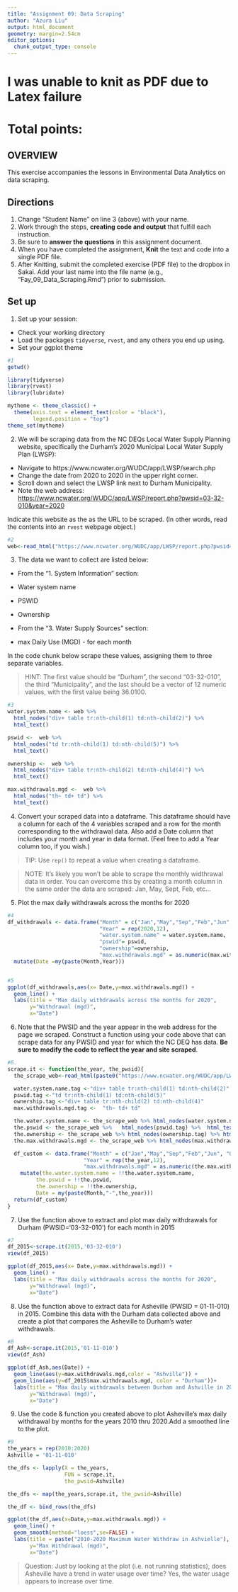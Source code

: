 ```yaml
---
title: "Assignment 09: Data Scraping"
author: "Azura Liu"
output: html_document
geometry: margin=2.54cm
editor_options: 
  chunk_output_type: console
---
```


# I was unable to knit as PDF due to Latex failure

# Total points:

## OVERVIEW

This exercise accompanies the lessons in Environmental Data Analytics on data scraping. 

## Directions
1. Change "Student Name" on line 3 (above) with your name.
2. Work through the steps, **creating code and output** that fulfill each instruction.
3. Be sure to **answer the questions** in this assignment document.
4. When you have completed the assignment, **Knit** the text and code into a single PDF file.
5. After Knitting, submit the completed exercise (PDF file) to the dropbox in Sakai. Add your last name into the file name (e.g., "Fay_09_Data_Scraping.Rmd") prior to submission.


## Set up 
1. Set up your session:

* Check your working directory
* Load the packages `tidyverse`, `rvest`, and any others you end up using.
* Set your ggplot theme

```r
#1
getwd()

library(tidyverse)
library(rvest)
library(lubridate)

mytheme <- theme_classic() +
  theme(axis.text = element_text(color = "black"), 
        legend.position = "top")
theme_set(mytheme)
```

2. We will be scraping data from the NC DEQs Local Water Supply Planning website, specifically the Durham's 2020 Municipal Local Water Supply Plan (LWSP): 
 * Navigate to https://www.ncwater.org/WUDC/app/LWSP/search.php
 * Change the date from 2020 to 2020 in the upper right corner.
 * Scroll down and select the LWSP link next to Durham Municipality. 
 * Note the web address: <https://www.ncwater.org/WUDC/app/LWSP/report.php?pwsid=03-32-010&year=2020>

Indicate this website as the as the URL to be scraped. (In other words, read the contents into an
`rvest` webpage object.)

```r
#2
web<-read_html("https://www.ncwater.org/WUDC/app/LWSP/report.php?pwsid=03-32-010&year=2020")

```

3. The data we want to collect are listed below:

* From the "1. System Information" section:
 * Water system name
 * PSWID
 * Ownership
 
* From the "3. Water Supply Sources" section:
 * max Daily Use (MGD) - for each month

In the code chunk below scrape these values, assigning them to three separate variables.

>HINT: The first value should be "Durham", the second "03-32-010", the third "Municipality", and the last should be a vector of 12 numeric values, with the first value being 36.0100.

```r
#3
water.system.name <- web %>% 
  html_nodes("div+ table tr:nth-child(1) td:nth-child(2)") %>% 
  html_text()

pswid <-  web %>% 
  html_nodes("td tr:nth-child(1) td:nth-child(5)") %>% 
  html_text()

ownership <-  web %>% 
  html_nodes("div+ table tr:nth-child(2) td:nth-child(4)") %>% 
  html_text()

max.withdrawals.mgd <-  web %>% 
  html_nodes("th~ td+ td") %>% 
  html_text()

```


4. Convert your scraped data into a dataframe. This dataframe should have a column for each of the 4 variables scraped and a row for the month corresponding to the withdrawal data. Also add a Date column that includes your month and year in data format. (Feel free to add a Year column too, if you wish.)

>TIP: Use `rep()` to repeat a value when creating a dataframe.

>NOTE: It's likely you won't be able to scrape the monthly widthrawal data in order. You can overcome this by creating a month column in the same order the data are scraped: Jan, May, Sept, Feb, etc...

5. Plot the max daily withdrawals across the months for 2020

```r
#4
df_withdrawals <- data.frame("Month" = c("Jan","May","Sep","Feb","Jun", "Oct", "Mar","Jul","Nov","Apr","Aug","Dec"),
                             "Year" = rep(2020,12),
                             "water.system.name" = water.system.name,
                             "pswid"= pswid,
                             "ownership"=ownership,
                             "max.withdrawals.mgd" = as.numeric(max.withdrawals.mgd))%>%
  mutate(Date =my(paste(Month,Year)))


#5
ggplot(df_withdrawals,aes(x= Date,y=max.withdrawals.mgd)) + 
  geom_line() + 
  labs(title = "Max daily withdrawals across the months for 2020",
       y="Withdrawal (mgd)",
       x="Date")
```

6. Note that the PWSID and the year appear in the web address for the page we scraped. Construct a function using your code above that can scrape data for any PWSID and year for which the NC DEQ has data. **Be sure to modify the code to reflect the year and site scraped**.

```r
#6.
scrape.it <- function(the_year, the_pwsid){
  the_scrape_web<-read_html(paste0("https://www.ncwater.org/WUDC/app/LWSP/report.php?", "pwsid=", the_pwsid, "&year=", the_year))

  water.system.name.tag <-"div+ table tr:nth-child(1) td:nth-child(2)"
  pswid.tag <-"td tr:nth-child(1) td:nth-child(5)"
  ownership.tag <-"div+ table tr:nth-child(2) td:nth-child(4)"
  max.withdrawals.mgd.tag <-  "th~ td+ td"

  the.water.system.name <- the_scrape_web %>% html_nodes(water.system.name.tag) %>% html_text()
  the.pswid <- the_scrape_web %>%   html_nodes(pswid.tag) %>%  html_text()
  the.ownership <- the_scrape_web %>% html_nodes(ownership.tag) %>% html_text()
  the.max.withdrawals.mgd <- the_scrape_web %>% html_nodes(max.withdrawals.mgd.tag) %>% html_text()

  df_custom <- data.frame("Month" = c("Jan","May","Sep","Feb","Jun", "Oct", "Mar","Jul","Nov","Apr","Aug","Dec"),
                        "Year" = rep(the_year,12),
                        "max.withdrawals.mgd" = as.numeric(the.max.withdrawals.mgd))%>%
    mutate(the.water.system.name = !!the.water.system.name,
         the.pswid = !!the.pswid,
         the.ownership = !!the.ownership,
         Date = my(paste(Month,"-",the_year)))
  return(df_custom)
}
```

7. Use the function above to extract and plot max daily withdrawals for Durham (PWSID='03-32-010') for each month in 2015

```r
#7
df_2015<-scrape.it(2015,'03-32-010')
view(df_2015)

ggplot(df_2015,aes(x= Date,y=max.withdrawals.mgd)) + 
  geom_line() + 
  labs(title = "Max daily withdrawals across the months for 2020",
       y="Withdrawal (mgd)",
       x="Date")
```

8. Use the function above to extract data for Asheville (PWSID = 01-11-010) in 2015. Combine this data with the Durham data collected above and create a plot that compares the Asheville to Durham's water withdrawals.

```r
#8
df_Ash<-scrape.it(2015,'01-11-010')
view(df_Ash)

ggplot(df_Ash,aes(Date)) + 
  geom_line(aes(y=max.withdrawals.mgd,color = "Ashville")) + 
  geom_line(aes(y=df_2015$max.withdrawals.mgd, color = "Durham"))+
  labs(title = "Max daily withdrawals between Durham and Ashville in 2015",
       y="Withdrawal (mgd)",
       x="Date")
```


9. Use the code & function you created above to plot Asheville's max daily withdrawal by months for the years 2010 thru 2020.Add a smoothed line to the plot.

```r
#9
the_years = rep(2010:2020)
Ashville = '01-11-010'

the_dfs <- lapply(X = the_years,
                  FUN = scrape.it,
                  the_pwsid=Ashville)

the_dfs <- map(the_years,scrape.it, the_pwsid=Ashville)

the_df <- bind_rows(the_dfs)

ggplot(the_df,aes(x=Date,y=max.withdrawals.mgd)) + 
  geom_line() + 
  geom_smooth(method="loess",se=FALSE) +
  labs(title = paste("2010-2020 Maximum Water Withdraw in Ashvielle"),
       y="Max Withdrawal (mgd)",
       x="Date")
```

>Question: Just by looking at the plot (i.e. not running statistics), does Asheville have a trend in water usage over time?
Yes, the water usage appears to increase over time.
